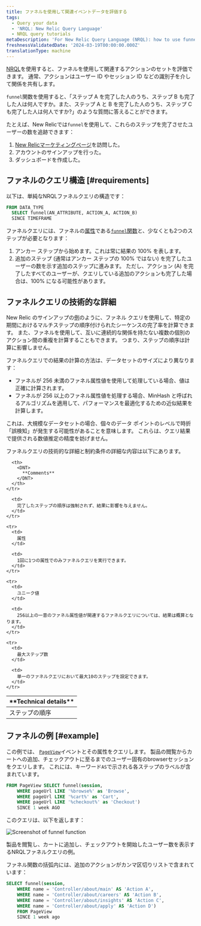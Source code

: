 ```yaml
---
title: ファネルを使用して関連イベントデータを評価する
tags:
  - Query your data
  - 'NRQL: New Relic Query Language'
  - NRQL query tutorials
metaDescription: 'For New Relic Query Language (NRQL): how to use funnels to understand how many users complete a set of steps in a procedure.'
freshnessValidatedDate: '2024-03-19T00:00:00.000Z'
translationType: machine
---
```


[NRQL](/docs/query-data/nrql-new-relic-query-language/getting-started/introduction-nrql)を使用すると、ファネルを使用して関連するアクションのセットを評価できます。 通常、アクションはユーザー ID やセッション ID などの識別子を介して関係を共有します。

`funnel`関数を使用すると、「ステップ A を完了した人のうち、ステップ B も完了した人は何人ですか。また、ステップ A と B を完了した人のうち、ステップ C も完了した人は何人ですか?」のような質問に答えることができます。

たとえば、New Relicでは`funnel`を使用して、これらのステップを完了させたユーザーの数を追跡できます：

1. [New Relicマーケティングページ](https://newrelic.com/platform)を訪問した。
2. アカウントのサインアップを行った。
3. ダッシュボードを作成した。

## ファネルのクエリ構造 [#requirements]

以下は、単純なNRQLファネルクエリの構造です：

```sql
FROM DATA_TYPE 
  SELECT funnel(AN_ATTRIBUTE, ACTION_A, ACTION_B) 
  SINCE TIMEFRAME
```

ファネルクエリには、ファネルの[属性](/docs/query-data/nrql-new-relic-query-language/getting-started/nrql-syntax-components-functions#func-funnel)である[`funnel`関数](/docs/using-new-relic/welcome-new-relic/get-started/glossary#attribute)と、少なくとも2つのステップが必要となります：

1. アンカー ステップから始めます。これは常に結果の 100% を表します。
2. 追加のステップ (通常はアンカー ステップの 100% ではない) を完了したユーザーの数を示す追加のステップに進みます。 ただし、アクション (A) を完了したすべてのユーザーが、クエリしている追加のアクションも完了した場合は、100% になる可能性があります。

## ファネルクエリの技術的な詳細

New Relic のサインアップの[例](#why-matters)のように、ファネル クエリを使用して、特定の期間におけるマルチステップの順序付けられたシーケンスの完了率を計算できます。 また、ファネルを使用して、互いに連続的な関係を持たない複数の個別のアクション間の重複を計算することもできます。 つまり、ステップの順序は計算に影響しません。

ファネルクエリでの結果の計算の方法は、データセットのサイズにより異なります：

* ファネルが 256 未満のファネル属性値を使用して処理している場合、値は正確に計算されます。
* ファネルが 256 以上のファネル属性値を処理する場合、MinHash と呼ばれるアルゴリズムを適用して、パフォーマンスを最適化するための近似結果を計算します。

これは、大規模なデータセットの場合、個々のデータ ポイントのレベルで時折「誤検知」が発生する可能性があることを意味します。 これらは、クエリ結果で提供される数値推定の精度を妨げません。

ファネルクエリの技術的な詳細と制約条件の詳細な内容は以下にあります。

<table>
  <thead>
    <tr>
      <th style={{ width: "200px" }}>
        <DNT>
          **Technical details**
        </DNT>
      </th>

      <th>
        <DNT>
          **Comments**
        </DNT>
      </th>
    </tr>
  </thead>

  <tbody>
    <tr>
      <td>
        ステップの順序
      </td>

      <td>
        完了したステップの順序は強制されず、結果に影響を与えません。
      </td>
    </tr>

    <tr>
      <td>
        属性
      </td>

      <td>
        1回に1つの属性でのみファネルクエリを実行できます。
      </td>
    </tr>

    <tr>
      <td>
        ユニーク値
      </td>

      <td>
        256以上の一意のファネル属性値が関連するファネルクエリについては、結果は概算となります。
      </td>
    </tr>

    <tr>
      <td>
        最大ステップ数
      </td>

      <td>
        単一のファネルクエリにおいて最大10のステップを設定できます。
      </td>
    </tr>
  </tbody>
</table>

## ファネルの例 [#example]

この例では、 <InlinePopover type="browser"/>[`PageView`](/attribute-dictionary/?event=PageView)イベントとその属性をクエリします。 製品の閲覧からカートへの追加、チェックアウトに至るまでのユーザー固有のbrowserセッションをクエリします。 これには、キーワード`AS`で示される各ステップのラベルが含まれています。

```sql
FROM PageView SELECT funnel(session, 
    WHERE pageUrl LIKE '%browse%' as 'Browse', 
    WHERE pageUrl LIKE '%cart%' as 'Cart', 
    WHERE pageUrl LIKE '%checkout%' as 'Checkout') 
    SINCE 1 week AGO
```

このクエリは、以下を返します：

<img
  title="crop-insights-funnels.png"
  alt="Screenshot of funnel function"
  src="/images/queries-nrql_screenshot-crop_funnel-NRQL.webp"
/>

<figcaption>
  製品を閲覧し、カートに追加し、チェックアウトを開始したユーザー数を表示するNRQLファネルクエリの例。
</figcaption>

ファネル関数の括弧内には、追加のアクションがカンマ区切りリストで含まれています：

```sql
SELECT funnel(session, 
    WHERE name = 'Controller/about/main' AS 'Action A', 
    WHERE name = 'Controller/about/careers' AS 'Action B', 
    WHERE name = 'Controller/about/insights' AS 'Action C', 
    WHERE name = 'Controller/about/apply' AS 'Action D') 
    FROM PageView 
    SINCE 1 week ago
```

